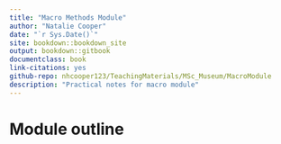```yaml
--- 
title: "Macro Methods Module"
author: "Natalie Cooper"
date: "`r Sys.Date()`"
site: bookdown::bookdown_site
output: bookdown::gitbook
documentclass: book
link-citations: yes
github-repo: nhcooper123/TeachingMaterials/MSc_Museum/MacroModule
description: "Practical notes for macro module"
---
```


# Module outline